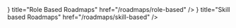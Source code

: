 
<Cards>
  <Card
    icon={<GitPullRequest />}
    title="Role Based Roadmaps"
    href="/roadmaps/role-based"
  />
  <Card
    icon={<Milestone />}
    title="Skill based Roadmaps"
    href="/roadmaps/skill-based"
  />
</Cards>

